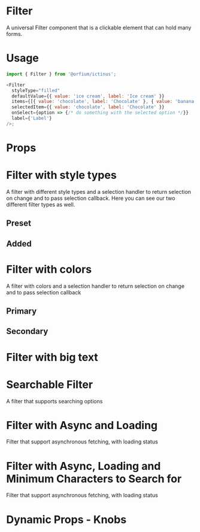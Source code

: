 

<Meta title="Design System/Filter" component={Filter} />

# Filter

A universal Filter component that is a clickable element that can hold many forms.

# Usage

```js
import { Filter } from '@orfium/ictinus';

<Filter
  styleType="filled"
  defaultValue={{ value: 'ice cream', label: 'Ice cream' }}
  items={[{ value: 'chocolate', label: 'Chocolate' }, { value: 'banana', label: 'Banana' }]}
  selectedItem={{ value: 'chocolate', label: 'Chocolate' }}
  onSelect={option => {/* do something with the selected option */}}
  label={'Label'}
/>;
```

# Props

<Props of={Filter} />


# Filter with style types

A filter with different style types and a selection handler to return selection on change and to pass selection callback.
Here you can see our two different filter types as well.

<Preview>
  <Story name="Filter with style types">
     <h2>Preset</h2>
    <Stack>
       <FilterShowcase styleType="filled" />
       <FilterShowcase styleType="outlined" />
       <FilterShowcase styleType="elevated" />
       <FilterShowcase styleType="transparent" />
    </Stack>
    <h2>Added</h2>
    <Stack>
      <FilterShowcase styleType="filled" filterType="added" />
      <FilterShowcase styleType="outlined" filterType="added" />
      <FilterShowcase styleType="elevated" filterType="added" />
    </Stack>
  </Story>
</Preview>

# Filter with colors

A filter with colors and a selection handler to return selection on change and to pass selection callback

<Preview>
  <Story name="Filter with colors">
    <h2>Primary</h2>
    <Stack>
       <FilterShowcase styleType="filled" buttonType='primary' />
       <FilterShowcase styleType="outlined" buttonType='primary' />
       <FilterShowcase styleType="elevated" buttonType='primary' />
       <FilterShowcase styleType="transparent" buttonType='primary' />
    </Stack>
    <h2>Secondary</h2>
    <Stack>
       <FilterShowcase styleType="filled" buttonType='secondary' />
       <FilterShowcase styleType="outlined" buttonType='secondary' />
       <FilterShowcase styleType="elevated" buttonType='secondary' />
       <FilterShowcase styleType="transparent" buttonType='secondary' />
    </Stack>
  </Story>
</Preview>

# Filter with big text

<Preview>
  <Story name="Filter with big text">
    <Stack>
       <FilterShowcase
            styleType="filled"
            defaultValue={{
                 label: 'default item is a very long text that should be overflow ellipsis',
                 value: '1',
            }}
        />
    </Stack>
  </Story>
</Preview>


# Searchable Filter

A filter that supports searching options

<Preview>
  <Story name="Searchable Filter">
    <Stack>
       <FilterShowcase styleType="filled" isSearchable />
    </Stack>
  </Story>
</Preview>


# Filter with Async and Loading

Filter that support asynchronous fetching, with loading status

<Preview>
  <Story name="Async Filter">
    <AsyncFilterShowcase />
  </Story>
</Preview>

# Filter with Async, Loading and Minimum Characters to Search for

Filter that support asynchronous fetching, with loading status

<Preview>
  <Story name="Async Filter with min characters">
    <AsyncFilterShowcase minCharactersToSearch={3} />
  </Story>
</Preview>

# Dynamic Props - Knobs
<Preview>
  <Story name="Dynamic Filter Props" parameters={{ decorators: [withKnobs] }}>
    <FilterShowcase
        items={[{ value: 'apple', label: 'Apple' }, { value: 'orange', label: 'Orange' }, { value: 'banana', label: 'Banana' }]}
        label={text('text', 'you can change me')}
        selectedItem={select('selectedItem', [{ value: 'apple', label: 'Apple' }, { value: 'orange', label: 'Orange' }, { value: 'banana', label: 'Banana' }])}
        defaultValue={select('defaultValue', [{ value: 'peach', label: 'Peach' }, { value: 'watermelon', label: 'Watermelon' }]), { value: 'peach', label: 'Peach' }}
        styleType={select('styleType', ['filled', 'outlined', 'elevated', 'transparent'], 'filled')}
        isSearchable={boolean('isSearchable', false)}
        buttonType={select('buttonType', ['primary', 'secondary'], 'primary')}
    />
  </Story>
</Preview>
